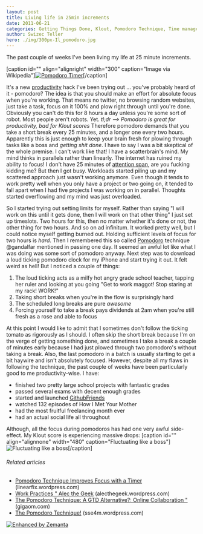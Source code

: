 ```yaml
---
layout: post
title: Living life in 25min increments
date: 2011-06-21
categories: Getting Things Done, Klout, Pomodoro Technique, Time management, Twitter
author: Swizec Teller
hero: ./img/300px-Il_pomodoro.jpg
---
```


The past couple of weeks I've been living my life at 25 minute increments.

\[caption id="" align="alignright" width="300" caption="Image via Wikipedia"][![Pomodoro Timer](./img/300px-Il_pomodoro.jpg "Pomodoro Timer")](http://commons.wikipedia.org/wiki/File:Il_pomodoro.jpg)\[/caption]

It's a new [productivity](http://en.wikipedia.org/wiki/Productivity "Productivity") hack I've been trying out ... you've probably heard of it - pomodoro? The idea is that you should make an effort for absolute focus when you're working. That means no twitter, no browsing random websites, just take a task, focus on it 100% and plow right through until you're done. Obviously you can't do this for 8 hours a day unless you're some sort of robot. Most people aren't robots. Yet. _tl;dr --> Pomodoro is great for productivity, bad for Klout scores_ Therefore pomodoro demands that you take a short break every 25 minutes, and a longer one every two hours. Apparently this is just enough to keep your brain fresh for plowing through tasks like a boss and _getting shit done_. I have to say I was a bit skeptical of the whole premise. I can't work like that! I have a scatterbrain's mind. My mind thinks in parallels rather than linearly. The internet has ruined my ability to focus! I don't have 25 minutes of [attention span](http://en.wikipedia.org/wiki/Attention_span "Attention span"), are you fucking kidding me? But then I got busy. Workloads started piling up and my scattered approach just wasn't working anymore. Even though it tends to work pretty well when you only have a project or two going on, it tended to fall apart when I had five projects I was working on in parallel. Thoughts started overflowing and my mind was just overloaded.

<!--more-->

So I started trying out setting limits for myself. Rather than saying "I will work on this until it gets done, then I will work on that other thing" I just set up timeslots. Two hours for this, then no matter whether it's done or not, the other thing for two hours. And so on ad infinitum. It worked pretty well, but I could notice myself getting burned out. Holding sufficient levels of focus for two hours is _hard_. Then I remembered this so called [Pomodoro](http://en.wikipedia.org/wiki/Pomodoro_Technique "Pomodoro Technique") technique @gandalfar mentioned in passing one day. It seemed an awful lot like what I was doing was some sort of pomodoro anyway. Next step was to download a loud ticking pomodoro clock for my iPhone and start trying it out. It felt weird as hell! But I noticed a couple of things:

1.  The loud ticking acts as a milfy hot angry grade school teacher, tapping her ruler and looking at you going "Get to work maggot! Stop staring at my rack! WORK!"
2.  Taking short breaks when you're in the flow is surprisingly hard
3.  The scheduled long breaks are pure _awesome_
4.  Forcing yourself to take a break pays dividends at 2am when you're still fresh as a rose and able to focus

At this point I would like to admit that I sometimes don't follow the ticking tomato as rigorously as I should. I often skip the short break because I'm on the verge of getting something done, and sometimes I take a break a couple of minutes early because I had just plowed through two pomodoro's without taking a break. Also, the last pomodoro in a batch is usually starting to get a bit haywire and isn't absolutely focused. However, despite all my flaws in following the technique, the past couple of weeks have been particularly good to me productivity-wise. I have:

-   finished two pretty large school projects with fantastic grades
-   passed several exams with decent enough grades
-   started and launched [GithubFriends](http://githubfriends.swizec.com)
-   watched 132 episodes of How I Met Your Mother
-   had the most fruitful freelancing month ever
-   had an actual social life all throughout

Although, all the focus during pomodoros has had one very awful side-effect. My Klout score is experiencing massive drops: \[caption id="" align="alignnone" width="480" caption="Fluctuating like a boss"]![](./img/jLW0g4.png "Fluctuating like a boss")\[/caption]

###### Related articles

-   [Pomodoro Technique Improves Focus with a Timer](http://linearfix.wordpress.com/2011/04/07/pomodoro-technique-improves-focus-with-a-timer/) (linearfix.wordpress.com)
-   [Work Practices " Alec the Geek](http://alecthegeek.wordpress.com/category/work-practices/) (alecthegeek.wordpress.com)
-   [The Pomodoro Technique: A GTD Alternative?: Online Collaboration "](http://gigaom.com/collaboration/the-pomodoro-technique-another-option-for-getting-things-done-and-staying-focused/) (gigaom.com)
-   [The Pomodoro Technique!](http://sse4m.wordpress.com/2011/05/14/the-pomodoro-technique/) (sse4m.wordpress.com)

[![Enhanced by Zemanta](http://img.zemanta.com/zemified_e.png?x-id=8c8eee0a-b959-4bcd-abd3-4a3f2cd9b336)](http://www.zemanta.com/ "Enhanced by Zemanta")
